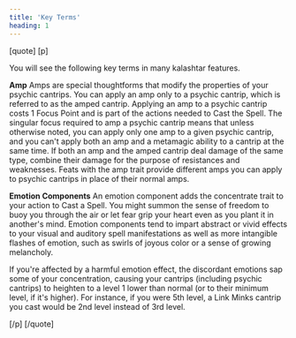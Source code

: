 ```yaml
---
title: 'Key Terms'
heading: 1
---
```


[quote]
[p]

You will see the following key terms in many kalashtar features.

**Amp** Amps are special thoughtforms that modify the properties of your psychic cantrips. You can apply an amp only to a psychic cantrip, which is referred to as the amped cantrip. Applying an amp to a psychic cantrip costs 1 Focus Point and is part of the actions needed to Cast the Spell. The singular focus required to amp a psychic cantrip means that unless otherwise noted, you can apply only one amp to a given psychic cantrip, and you can't apply both an amp and a metamagic ability to a cantrip at the same time. If both an amp and the amped cantrip deal damage of the same type, combine their damage for the purpose of resistances and weaknesses. Feats with the amp trait provide different amps you can apply to psychic cantrips in place of their normal amps.

**Emotion Components** An emotion component adds the concentrate trait to your action to Cast a Spell. You might summon the sense of freedom to buoy you through the air or let fear grip your heart even as you plant it in another's mind. Emotion components tend to impart abstract or vivid effects to your visual and auditory spell manifestations as well as more intangible flashes of emotion, such as swirls of joyous color or a sense of growing melancholy.

If you're affected by a harmful emotion effect, the discordant emotions sap some of your concentration, causing your cantrips (including psychic cantrips) to heighten to a level 1 lower than normal (or to their minimum level, if it's higher). For instance, if you were 5th level, a Link Minks cantrip you cast would be 2nd level instead of 3rd level.

[/p]
[/quote]
